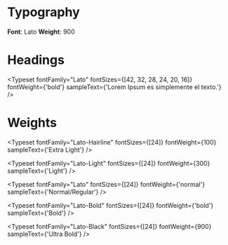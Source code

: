 
<Meta title="Design System/Font" />

# Typography

**Font**: Lato
**Weight**: 900

# Headings

<Typeset
  fontFamily="Lato"
  fontSizes={[42, 32, 28, 24, 20, 16]}
  fontWeight={'bold'}
  sampleText={'Lorem Ipsum es simplemente el texto.'}
/>

# Weights

<Typeset
  fontFamily="Lato-Hairline"
  fontSizes={[24]}
  fontWeight={100}
  sampleText={'Extra Light'}
/>

<Typeset
  fontFamily="Lato-Light"
  fontSizes={[24]}
  fontWeight={300}
  sampleText={'Light'}
/>

<Typeset
  fontFamily="Lato"
  fontSizes={[24]}
  fontWeight={'normal'}
  sampleText={'Normal/Regular'}
/>

<Typeset
  fontFamily="Lato-Bold"
  fontSizes={[24]}
  fontWeight={'bold'}
  sampleText={'Bold'}
/>

<Typeset
  fontFamily="Lato-Black"
  fontSizes={[24]}
  fontWeight={900}
  sampleText={'Ultra Bold'}
/>

